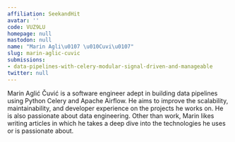 ```yaml
---
affiliation: SeekandHit
avatar: ''
code: VUZ9LU
homepage: null
mastodon: null
name: "Marin Agli\u0107 \u010Cuvi\u0107"
slug: marin-aglic-cuvic
submissions:
- data-pipelines-with-celery-modular-signal-driven-and-manageable
twitter: null
---
```


Marin Aglić Čuvić is a software engineer adept in building data pipelines using Python Celery and Apache Airflow. He aims to improve the scalability, maintainability, and developer experience on the projects he works on. He is also passionate about data engineering.
Other than work, Marin likes writing articles in which he takes a deep dive into the technologies he uses or is passionate about.
